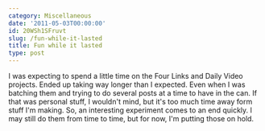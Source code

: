 ```yaml
---
category: Miscellaneous
date: '2011-05-03T00:00:00'
id: 20WSh1SFruvt
slug: /fun-while-it-lasted
title: Fun while it lasted
type: post
---
```


I was expecting to spend a little time on the Four Links and Daily Video projects. Ended up taking way longer than I expected. Even when I was batching them and trying to do several posts at a time to have in the can. If that was personal stuff, I wouldn't mind, but it's too much time away form stuff I'm making. So, an interesting experiment comes to an end quickly. I may still do them from time to time, but for now, I'm putting those on hold.